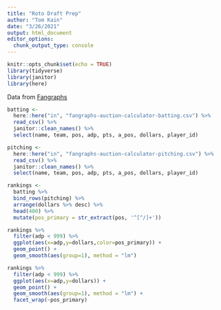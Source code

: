 ```yaml
---
title: "Roto Draft Prep"
author: "Tom Kain"
date: "3/26/2021"
output: html_document
editor_options: 
  chunk_output_type: console
---
```


```r
knitr::opts_chunk$set(echo = TRUE)
library(tidyverse)
library(janitor)
library(here)
```

Data from [Fangraphs](https://www.fangraphs.com/fantasy-tools/auction-calculator?teams=12&lg=MLB&dollars=1000&mb=1&mp=20&msp=5&mrp=5&type=bat&players=&proj=fangraphsdc&split=&rep=0&drp=0&pp=C,SS,2B,3B,OF,1B&pos=1,1,1,1,3,1,0,0,0,1,5,3,0,8,0&sort=&view=0&points=c|1,2,3,4,5,6|1,2,3,4)
```r

batting <-
  here::here("in", "fangraphs-auction-calculator-batting.csv") %>% 
  read_csv() %>% 
  janitor::clean_names() %>% 
  select(name, team, pos, adp, pts, a_pos, dollars, player_id)

pitching <-
  here::here("in", "fangraphs-auction-calculator-pitching.csv") %>% 
  read_csv() %>% 
  janitor::clean_names() %>% 
  select(name, team, pos, adp, pts, a_pos, dollars, player_id)

rankings <- 
  batting %>% 
  bind_rows(pitching) %>% 
  arrange(dollars %>% desc) %>% 
  head(400) %>% 
  mutate(pos_primary = str_extract(pos, '^[^/]+'))

```

```r

rankings %>% 
  filter(adp < 999) %>% 
  ggplot(aes(x=adp,y=dollars,color=pos_primary)) +
  geom_point() +
  geom_smooth(aes(group=1), method = "lm")

rankings %>% 
  filter(adp < 999) %>% 
  ggplot(aes(x=adp,y=dollars)) +
  geom_point() +
  geom_smooth(aes(group=1), method = "lm") + 
  facet_wrap(~pos_primary)

```